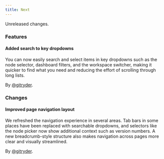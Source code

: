 ```yaml
---
title: Next
---
```


Unreleased changes.

### Features

#### Added search to key dropdowns

You can now easily search and select items in key dropdowns such as the node selector, dashboard filters, and the workspace switcher, making it quicker to find what you need and reducing the effort of scrolling through long lists.

By [@gitryder](https://github.com/gitryder).

### Changes

#### Improved page navigation layout

We refreshed the navigation experience in several areas. Tab bars in some places have been replaced with searchable dropdowns, and selectors like the node picker now show additional context such as version numbers. A new breadcrumb-style structure also makes navigation across pages more clear and visually streamlined.

By [@gitryder](https://github.com/gitryder).
